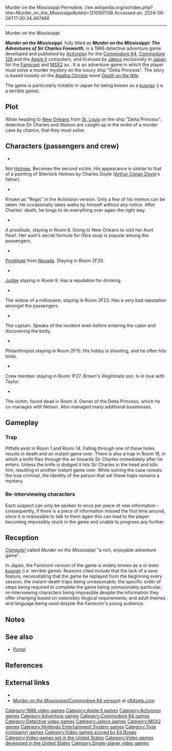 Murder on the Mississippi
Permalink: //en.wikipedia.org/w/index.php?title=Murder_on_the_Mississippi&oldid=1210051138
Accessed on: 2024-06-26T17:00:34.467466



------
Murder on the Mississippi
{{Short description|1986 video game}}
{{More citations needed|date=March 2009}}
{{Infobox video game
|title =
|image = MurderontheMississippi frontcover.png
|caption = Front cover of the [[Commodore 64]] version
|developer = [[Activision]] <br> [[Tose Co., Ltd.|TOSE]] (Family Computer)
|publisher = Activision, [[Jaleco]]
|series = 
|designer = Brad Fregger <small>([[game producer|producer]])</small><br />Adam Bellin <small>([[game designer|designer]])</small><br />Rob Swigart <small>([[literature|storywriter]])</small><br />Hilary Mills <small>([[graphic designer]])</small>
|composer = [[Ed Bogas]]
|engine = 
|released = October 31, 1986{{fact|date=September 2023}} (FC)<br> 1987 (MSX2)
|genre = [[Adventure game|Adventure]]
|modes = [[Single-player]]
|platforms = [[Apple II series|Apple II]], [[Commodore 64]], [[Commodore 128]], [[MSX2]] (Japan-only), [[Nintendo Entertainment System|Famicom]] (Japan-only)
}}

'''''Murder on the Mississippi''''', fully titled as '''''Murder on the Mississippi: The Adventures of Sir Charles Foxworth''''', is a 1986 detective adventure game developed and published by [[Activision]] for the [[Commodore 64]], [[Commodore 128]] and the [[Apple II series|Apple II]] computers, and licensed by [[Jaleco]] exclusively in [[Japan]] for the [[Nintendo Entertainment System|Famicom]] and [[MSX2]] as {{nihongo|'''''Mississippi Satsujin Jiken'''''|ミシシッピー殺人事件|lit. "Mississippi Murder Case"}}. It is an adventure game in which the player must solve a murder mystery on the luxury ship "Delta Princess". The story is based loosely on the [[Agatha Christie]] novel ''[[Death on the Nile]]''.

The game is particularly notable in Japan for being known as a ''[[kusoge]]'' (i.e. a terrible game).{{r|Niconico News Original}}{{r|Famicom Perfect Guide}}

== Plot ==
While heading to [[New Orleans]] from [[St. Louis]] on the ship "Delta Princess", detective Sir Charles and Watson are caught up in the midst of a murder case by chance, that they must solve.

== Characters (passengers and crew) ==
* '''{{nihongo|Sir Charles|チャールズ卿}}'''
Not [[Sherlock Holmes|Holmes]]. Becomes the second victim. His appearance is similar to that of a painting of Sherlock Holmes by Charles Doyle ([[Arthur Conan Doyle]]'s father).

* '''{{nihongo|Watson|ワトソン}}'''
Known as "Regis" in the Activision version. Only a few of his memos can be taken. He occasionally takes walks by himself without any notice. After Charles' death, he longs to do everything over again the right way.

* '''{{nihongo|Dizzy|ディジー}}'''
A prostitute, staying in Room 8. Going to New Orleans to visit her Aunt Pearl. Her aunt's secret formula for Okra soup is popular among the passengers.

* '''{{nihongo|Taylor|テーラー}}'''
[[Prostitute]] from [[Nevada]]. Staying in Room 2F20.

* '''{{nihongo|Carter|カーター}}'''
[[Judge]] staying in Room 9. Has a reputation for drinking.

* '''{{nihongo|Helen|ヘレン}}'''
The widow of a millionaire, staying in Room 2F23. Has a very bad reputation amongst the passengers.

* '''{{nihongo|Nelson|ネルソン}}'''
The captain. Speaks of the incident even before entering the cabin and discovering the body.

* '''{{nihongo|William|ウィリアム}}'''
Philanthropist staying in Room 2F15. His hobby is shooting, and he often hits birds.

* '''{{nihongo|Henry|ヘンリー}}'''
Crew member staying in Room 1F27. Brown's illegitimate son. Is in love with Taylor.

* '''{{nihongo|Brown|ブラウン}}'''
The victim, found dead in Room 4. Owner of the Delta Princess, which he co-manages with Nelson. Also managed many additional businesses.

== Gameplay ==
=== Trap ===
Pitfalls exist in Room 1 and Room 14. Falling through one of these holes results in death and an instant game over. There is also a trap in Room 16, in which a knife flies through the air towards Sir Charles immediately after he enters. Unless the knife is dodged it hits Sir Charles in the head and kills him, resulting in another instant game over. While solving the case reveals the true criminal, the identity of the person that set these traps remains a mystery.

=== Re-interviewing characters ===
Each suspect can only be spoken to once per piece of new information – consequently, if there is a piece of information missed the first time around, since it is impossible to talk to them again this can lead to the player becoming impossibly stuck in the game and unable to progress any further.

== Reception ==
''[[Compute!]]'' called ''Murder on the Mississippi'' "a rich, enjoyable adventure game".{{r|yakai198608}}

In Japan, the Famicom version of the game is widely known as a {{nihongo foot|"historic",|歴史的な|rekishiteki na|group=lower-alpha}}{{r|Niconico News Original}} or even {{nihongo foot|"legendary"|伝説の|densetsu no|group=lower-alpha}}{{r|Famicom Perfect Guide}} ''[[kusoge]]'' (i.e. terrible game). Reasons cited include that the lack of a save feature, necessitating that the game be replayed from the beginning every session; the instant-death traps being unreasonable; the specific order of steps being required to complete the game being unreasonably particular; re-interviewing characters being impossible despite the information they offer changing based on ostensibly illogical requirements; and adult themes and language being used despite the Famicom's young audience.{{r|Niconico News Original}}{{r|Famicom Perfect Guide}}

== Notes ==
{{Notelist}}

== See also ==
* ''[[Portal (1986 video game)|Portal]]''

== References ==
{{Reflist|refs=
<ref name="yakai198608">{{cite news | url=https://archive.org/stream/1986-08-compute-magazine/Compute_Issue_075_1986_Aug#page/n59/mode/2up | title=Murder On The Mississippi For Commodore And Apple | work=Compute! | date=August 1986 | accessdate=9 November 2013 | author=Yakai, Kathy | pages=58}}</ref>

<ref name="Niconico News Original">{{cite web |url=https://originalnews.nico/372062 |title=伝説のクソゲー『ミシシッピー殺人事件』のクリア手段が狂ってる──"自作攻略本"をまとめながら2年の月日を費やしてクリアを果たしたとある投稿者の話 |trans-title=The Steps to Complete the Legendary ''Kusoge'', ''Mississippi no Satsujin Jiken'', Are Insane: A Conversation with an Uploader who Spent Two Years of Her Life Making Their Own Strategy Guide to Finally Complete This Game |language=ja |publisher=[[Niconico]] |website=Niconico News Original |date=June 30, 2022 |access-date=February 6, 2023}}</ref>

<ref name="Famicom Perfect Guide">{{cite book |page=15 |title=懐かしファミコンパーフェクトガイド |trans-title=Nostalgic Famicom Perfect Guide |language=ja |author=<!-- Ten authors/editors credited in the colophon. No clear "author" for this mook. --> |publisher=Magazine Box |date=April 21, 2016 |isbn=978-4906735891}}</ref>
}}

==External links==
* {{moby game|id=/murder-on-the-mississippi|name=''Murder on the Mississippi''}}
* ''[http://www.c64sets.com/set.html?id=2&title=Murder%20on%20the%20Mississippi Murder on the Mississippi] ''[http://www.c64sets.com/set.html?id=2&title=Murder%20on%20the%20Mississippi (Commodore 64 version)] at [http://www.c64sets.com/ c64sets.com]

[[Category:1986 video games]]
[[Category:Apple II games]]
[[Category:Activision games]]
[[Category:Adventure games]]
[[Category:Commodore 64 games]]
[[Category:Detective video games]]
[[Category:Jaleco games]]
[[Category:MSX2 games]]
[[Category:Nintendo Entertainment System games]]
[[Category:Tose (company) games]]
[[Category:Video games scored by Ed Bogas]]
[[Category:Video games set in the United States]]
[[Category:Video games developed in the United States]]
[[Category:Single-player video games]]